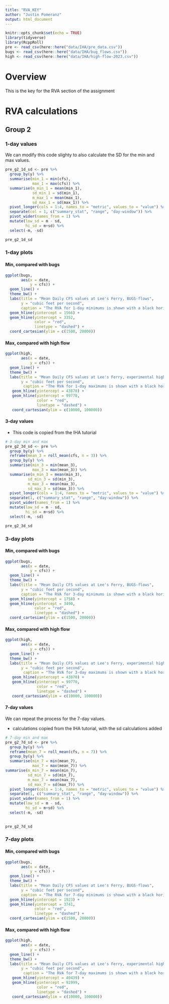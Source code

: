 ```yaml
---
title: "RVA_KEY"
author: "Justin Pomeranz"
output: html_document
---
```


```r
knitr::opts_chunk$set(echo = TRUE)
library(tidyverse)
library(RcppRoll)
pre <- read_csv(here::here("data/IHA/pre_data.csv"))
bugs <- read_csv(here::here("data/IHA/bug_flows.csv"))
high <- read_csv(here::here("data/IHA/high-flow-2023.csv"))
```

# Overview  

This is the key for the RVA section of the assignment

# RVA calculations

## Group 2  

### 1-day values  

We can modify this code slighty to also calculate the SD for the min and max values. 

```r
pre_g2_1d_sd <- pre %>%
  group_by(y) %>%
  summarise(min_1 = min(cfs), 
            max_1 = max(cfs)) %>%
  summarise(m_min_1 = mean(min_1),
            sd_min_1 = sd(min_1),
            m_max_1 = mean(max_1),
            sd_max_1 = sd(max_1)) %>%
  pivot_longer(cols = 1:4, names_to = "metric", values_to = "value") %>%
  separate(col = 1, c("summary_stat", "range", "day-window")) %>%
  pivot_wider(names_from = 1) %>%
  mutate(low_sd = m - sd,
         hi_sd = m+sd) %>%
  select(-m, -sd)

pre_g2_1d_sd
```

### 1-day plots

#### Min, compared with bugs
```r
ggplot(bugs, 
       aes(x = date, 
           y = cfs)) +
  geom_line() +
  theme_bw() +
  labs(title = "Mean Daily CFS values at Lee's Ferry, BUGS-flows",
       y = "cubic feet per second",
       caption = "The RVA for 1-day minimums is shown with a black horizontal line (mean - sd) and a red dashed line (mean + sd)") +
  geom_hline(yintercept = 1566) +
  geom_hline(yintercept = 3352,
             color = "red", 
             linetype = "dashed") +
  coord_cartesian(ylim = c(1500, 20000))
```

#### Max, compared with high flow
```r
ggplot(high, 
       aes(x = date, 
           y = cfs)) +
  geom_line() +
  theme_bw() +
  labs(title = "Mean Daily CFS values at Lee's Ferry, experimental high flows 2023",
       y = "cubic feet per second",
        caption = "The RVA for 1-day maximums is shown with a black horizontal line (mean - sd) and a red dashed line (mean + sd)") +
   geom_hline(yintercept = 43870) +
   geom_hline(yintercept = 99770,
              color = "red", 
              linetype = "dashed") +
   coord_cartesian(ylim = c(10000, 100000))
```


#### 3-day values  

* This code is copied from the IHA tutorial

```r
# 3-day min and max
pre_g2_3d_sd <- pre %>%
  group_by(y) %>%
  reframe(mean_3 = roll_mean(cfs, n = 3)) %>%
  group_by(y) %>%
  summarise(min_3 = min(mean_3),
            max_3 = max(mean_3)) %>%
  summarise(m_min_3 = mean(min_3),
          sd_min_3 = sd(min_3),
          m_max_3 = mean(max_3), 
          sd_max_3 = sd(max_3)) %>%
  pivot_longer(cols = 1:4, names_to = "metric", values_to = "value") %>%
  separate(1, c("summary_stat", "range", "day-window")) %>%
  pivot_wider(names_from = 1) %>%
  mutate(low_sd = m - sd,
         hi_sd = m+sd) %>%
  select(-m, -sd)

pre_g2_3d_sd
```

### 3-day plots

#### Min, compared with bugs
```r
ggplot(bugs, 
       aes(x = date, 
           y = cfs)) +
  geom_line() +
  theme_bw() +
  labs(title = "Mean Daily CFS values at Lee's Ferry, BUGS-flows",
       y = "cubic feet per second",
       caption = "The RVA for 3-day minimums is shown with a black horizontal line (mean - sd) and a red dashed line (mean + sd)") +
  geom_hline(yintercept = 1758) +
  geom_hline(yintercept = 3490,
             color = "red", 
             linetype = "dashed") +
  coord_cartesian(ylim = c(1500, 20000))
```

#### Max, compared with high flow
```r
ggplot(high, 
       aes(x = date, 
           y = cfs)) +
  geom_line() +
  theme_bw() +
  labs(title = "Mean Daily CFS values at Lee's Ferry, experimental high flows 2023",
       y = "cubic feet per second",
        caption = "The RVA for 3-day maximums is shown with a black horizontal line (mean - sd) and a red dashed line (mean + sd)") +
   geom_hline(yintercept = 43870) +
   geom_hline(yintercept = 99770,
              color = "red", 
              linetype = "dashed") +
   coord_cartesian(ylim = c(10000, 100000))
```

#### 7-day values

We can repeat the process for the 7-day values. 

* calculations copied from the IHA tutorial, with the sd calculations added

```r
# 7-day min and max
pre_g2_7d_sd <- pre %>%
  group_by(y) %>%
  reframe(mean_7 = roll_mean(cfs, n = 7)) %>%
  group_by(y) %>%
  summarise(min_7 = min(mean_7),
            max_7 = max(mean_7)) %>%
summarise(m_min_7 = mean(min_7),
          sd_min_7 = sd(min_7),
          m_max_7 = mean(max_7), 
          sd_max_7 = sd(max_7)) %>%
  pivot_longer(cols = 1:4, names_to = "metric", values_to = "value") %>%
  separate(1, c("summary_stat", "range", "day-window")) %>%
  pivot_wider(names_from = 1) %>%
  mutate(low_sd = m - sd,
         hi_sd = m+sd) %>%
  select(-m, -sd)
  

pre_g2_7d_sd
```
### 7-day plots

#### Min, compared with bugs
```r
ggplot(bugs, 
       aes(x = date, 
           y = cfs)) +
  geom_line() +
  theme_bw() +
  labs(title = "Mean Daily CFS values at Lee's Ferry, BUGS-flows",
       y = "cubic feet per second",
       caption = "The RVA for 7-day minimums is shown with a black horizontal line (mean - sd) and a red dashed line (mean + sd)") +
  geom_hline(yintercept = 1923) +
  geom_hline(yintercept = 3741,
             color = "red", 
             linetype = "dashed") +
  coord_cartesian(ylim = c(1500, 20000))
```

#### Max, compared with high flow
```r
ggplot(high, 
       aes(x = date, 
           y = cfs)) +
  geom_line() +
  theme_bw() +
  labs(title = "Mean Daily CFS values at Lee's Ferry, experimental high flows 2023",
       y = "cubic feet per second",
        caption = "The RVA for 7-day maximums is shown with a black horizontal line (mean - sd) and a red dashed line (mean + sd)") +
   geom_hline(yintercept = 40439) +
   geom_hline(yintercept = 92999,
              color = "red", 
              linetype = "dashed") +
   coord_cartesian(ylim = c(10000, 100000))
```

